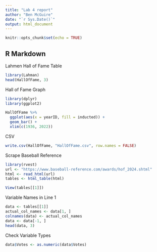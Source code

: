 ```yaml
---
title: "Lab 4 report"
author: "Ben McGuire"
date: "`r Sys.Date()`"
output: html_document
---
```


```r
knitr::opts_chunk$set(echo = TRUE)
```


## R Markdown

Lahmen Hall of Fame Table
```r
library(Lahman)
head(HallOfFame, 3)
```

Hall of Fame Graph
```r
library(dplyr)
library(ggplot2)

HallOfFame %>% 
  ggplot(aes(x = yearID, fill = inducted)) +
  geom_bar() +
  xlim(c(1936, 2022))
```

CSV
```r

write.csv(HallOfFame, "HallOfFame.csv", row.names = FALSE)

```


Scrape Baseball Reference
```r

library(rvest)
url <- "https://www.baseball-reference.com/awards/hof_2024.shtml"
html <- read_html(url)
tables <- html_table(html)

View(tables[[1]])
```


Variable Names in Line 1
```r

data <- tables[[1]]
actual_col_names <- data[1, ]
colnames(data) <- actual_col_names
data <- data[-1, ]
head(data, 3)

```



Check Variable Types
```r

data$Votes <- as.numeric(data$Votes)

```






